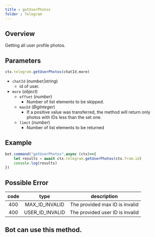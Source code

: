 ```yaml
--- 
title : getUserPhotos 
folder : Telegram 
--- 
```

## Overview 
Getting all user profile photos. 
## Parameters 
```ts 
ctx.telegram.getUserPhotos(chatId,more)
```
- `chatId` (_number|string_) 
    - id of user.
- `more` (_object_)
    - `offset` (_number_) 
        - Number of list elements to be skipped.
    - `maxId` (_BigInteger_) 
        - If a positive value was transferred, the method will return only photos with IDs less than the set one.
    - `limit` (_number_) 
        - Number of list elements to be returned
## Example 
```ts:index.ts {2} showLineNumber 
bot.command("getUserPhotos",async (ctx)=>{
    let results = await ctx.telegram.getUserPhotos(ctx.from.id)
    console.log(results)
})
```
## Possible Error 

| code | type | description | 
| :---: | :---: | :------:| 
| 400 | MAX_ID_INVALID | The provided max ID is invalid | 
| 400 | USER_ID_INVALID | The provided user ID is invalid | 

## Bot can use this method.